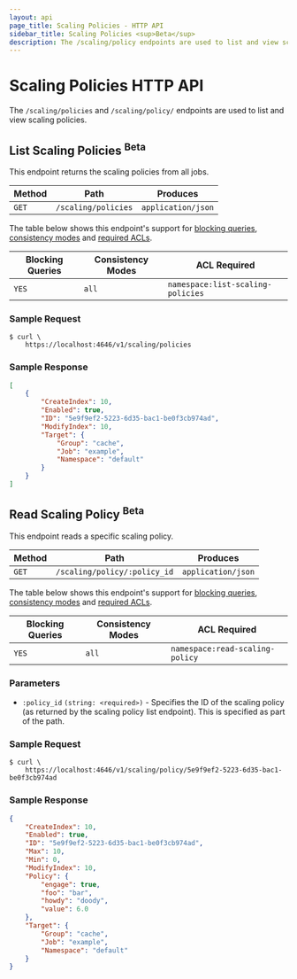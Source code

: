 ```yaml
---
layout: api
page_title: Scaling Policies - HTTP API
sidebar_title: Scaling Policies <sup>Beta</sup>
description: The /scaling/policy endpoints are used to list and view scaling policies.
---
```


# Scaling Policies HTTP API

The `/scaling/policies` and `/scaling/policy/` endpoints are used to list and view scaling policies.

## List Scaling Policies <sup>Beta</sup>

This endpoint returns the scaling policies from all jobs.

| Method | Path                | Produces           |
| ------ | ------------------- | ------------------ |
| `GET`  | `/scaling/policies` | `application/json` |

The table below shows this endpoint's support for
[blocking queries](/api-docs#blocking-queries), [consistency modes](/api-docs#consistency-modes) and
[required ACLs](/api-docs#acls).

| Blocking Queries | Consistency Modes | ACL Required                                                                                                                     |
| ---------------- | ----------------- | ---------------------------------- |
| `YES`            | `all`             |  `namespace:list-scaling-policies` |

### Sample Request

```shell
$ curl \
    https://localhost:4646/v1/scaling/policies
```

### Sample Response

```json
[
    {
        "CreateIndex": 10,
        "Enabled": true,
        "ID": "5e9f9ef2-5223-6d35-bac1-be0f3cb974ad",
        "ModifyIndex": 10,
        "Target": {
            "Group": "cache",
            "Job": "example",
            "Namespace": "default"
        }
    }
]
```

## Read Scaling Policy <sup>Beta</sup>

This endpoint reads a specific scaling policy.

| Method | Path                         | Produces           |
| ------ | ---------------------------- | ------------------ |
| `GET`  | `/scaling/policy/:policy_id` | `application/json` |

The table below shows this endpoint's support for
[blocking queries](/api-docs#blocking-queries), [consistency modes](/api-docs#consistency-modes) and
[required ACLs](/api-docs#acls).

| Blocking Queries | Consistency Modes | ACL Required                                                                                                                     |
| ---------------- | ----------------- | -------------------------------- |
| `YES`            | `all`             |  `namespace:read-scaling-policy` |

### Parameters

- `:policy_id` `(string: <required>)` - Specifies the ID of the scaling policy (as returned
 by the scaling policy list endpoint). This is specified as part of the path.

### Sample Request

```shell
$ curl \
    https://localhost:4646/v1/scaling/policy/5e9f9ef2-5223-6d35-bac1-be0f3cb974ad
```

### Sample Response

```json
{
    "CreateIndex": 10,
    "Enabled": true,
    "ID": "5e9f9ef2-5223-6d35-bac1-be0f3cb974ad",
    "Max": 10,
    "Min": 0,
    "ModifyIndex": 10,
    "Policy": {
        "engage": true,
        "foo": "bar",
        "howdy": "doody",
        "value": 6.0
    },
    "Target": {
        "Group": "cache",
        "Job": "example",
        "Namespace": "default"
    }
}
```

